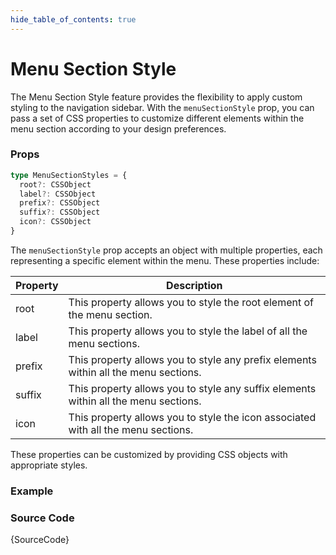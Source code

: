 ```yaml
---
hide_table_of_contents: true
---
```



# Menu Section Style

The Menu Section Style feature provides the flexibility to apply custom styling to the navigation sidebar. With the `menuSectionStyle` prop, you can pass a set of CSS properties to customize different elements within the menu section according to your design preferences. 

### Props

```ts noCopy
type MenuSectionStyles = {
  root?: CSSObject
  label?: CSSObject
  prefix?: CSSObject
  suffix?: CSSObject
  icon?: CSSObject
}
```

The `menuSectionStyle` prop accepts an object with multiple properties, each representing a specific element within the menu. These properties include:

| Property | Description                                                                         |
| -------- | ----------------------------------------------------------------------------------- |
| root     | This property allows you to style the root element of the menu section.             |
| label    | This property allows you to style the label of all the menu sections.               |
| prefix   | This property allows you to style any prefix elements within all the menu sections. |
| suffix   | This property allows you to style any suffix elements within all the menu sections. |
| icon     | This property allows you to style the icon associated with all the menu sections.   |

These properties can be customized by providing CSS objects with appropriate styles.

### Example

<IframeWindow url='http://localhost:3000/menu-examples/vertical-menu/menu/menu-section-styles' />

### Source Code

<TsToJsCodeSnippet>{SourceCode}</TsToJsCodeSnippet>
